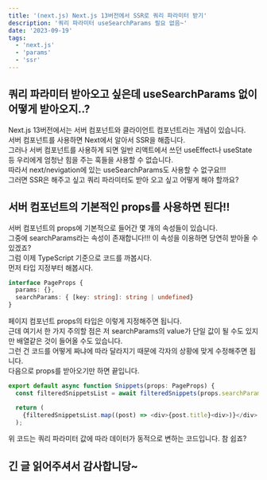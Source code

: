 ```yaml
---
title: '(next.js) Next.js 13버전에서 SSR로 쿼리 파라미터 받기'
description: '쿼리 파라미터 useSearchParams 필요 없음~'
date: '2023-09-19'
tags:
  - 'next.js'
  - 'params'
  - 'ssr'
---
```


## 쿼리 파라미터 받아오고 싶은데 useSearchParams 없이 어떻게 받아오지..?
Next.js 13버전에서는 서버 컴포넌트와 클라이언트 컴포넌트라는 개념이 있습니다. <br/>
서버 컴포넌트를 사용하면 Next에서 알아서 SSR을 해줍니다. <br/>
그러나 서버 컴포넌트를 사용하게 되면 일반 리액트에서 쓰던 useEffect나 useState 등 우리에게 엄청난 힘을 주는 훅들을 사용할 수 없습니다. <br/>
따라서 next/nevigation에 있는 useSearchParams도 사용할 수 없구요!!! <br/>
그러면 SSR은 해주고 싶고 쿼리 파라미터도 받아 오고 싶고 어떻게 해야 할까요?

## 서버 컴포넌트의 기본적인 props를 사용하면 된다!!
서버 컴포넌트의 props에 기본적으로 들어간 몇 개의 속성들이 있습니다. <br/>
그중에 searchParams라는 속성이 존재합니다!!! 이 속성을 이용하면 당연히 받아올 수 있겠죠? <br/>
그럼 이제 TypeScript 기준으로 코드를 까봅시다. <br/>
먼저 타입 지정부터 해봅시다.
```ts
interface PageProps {
  params: {},
  searchParams: { [key: string]: string | undefined}
}
```
페이지 컴포넌트 props의 타입은 이렇게 지정해주면 됩니다. <br/>
근데 여기서 한 가지 주의할 점은 저 searchParams의 value가 단일 값이 될 수도 있지만 배열같은 것이 들어올 수도 있습니다. <br/>
그런 건 코드를 어떻게 짜냐에 따라 달라지기 때문에 각자의 상황에 맞게 수정해주면 됩니다. <br/>
다음으로 props를 받아오기만 하면 끝입니다.
```ts
export default async function Snippets(props: PageProps) {
  const filteredSnippetsList = await filteredSnippets(props.searchParams.key);

  return (
    {filteredSnippetsList.map((post) => <div>{post.title}<div>)}</div>
  );
```
위 코드는 쿼리 파라미터 값에 따라 데이터가 동적으로 변하는 코드입니다.
참 쉽죠?

## 긴 글 읽어주셔서 감사합니당~